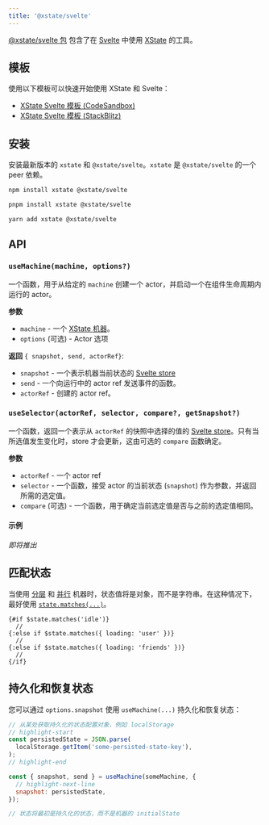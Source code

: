 ```yaml
---
title: '@xstate/svelte'
---
```


[@xstate/svelte 包](https://github.com/statelyai/xstate/tree/main/packages/xstate-svelte) 包含了在 [Svelte](https://github.com/sveltejs/svelte) 中使用 [XState](https://github.com/statelyai/xstate) 的工具。

## 模板

使用以下模板可以快速开始使用 XState 和 Svelte：

- [XState Svelte 模板 (CodeSandbox)](https://codesandbox.io/p/devbox/github/statelyai/xstate/tree/main/templates/svelte-ts)
- [XState Svelte 模板 (StackBlitz)](https://stackblitz.com/github/statelyai/xstate/tree/main/templates/svelte-ts?file=%2Fsrc%2FfeedbackMachine.ts)


## 安装

安装最新版本的 `xstate` 和 `@xstate/svelte`。`xstate` 是 `@xstate/svelte` 的一个 peer 依赖。

<Tabs>
<TabItem value="npm" label="npm">

```bash
npm install xstate @xstate/svelte
```

</TabItem>

<TabItem value="pnpm" label="pnpm">

```bash
pnpm install xstate @xstate/svelte
```

</TabItem>

<TabItem value="yarn" label="yarn">

```bash
yarn add xstate @xstate/svelte
```

</TabItem>
</Tabs>

## API

### `useMachine(machine, options?)`

一个函数，用于从给定的 `machine` 创建一个 actor，并启动一个在组件生命周期内运行的 actor。

**参数**

- `machine` - 一个 [XState 机器](machines.mdx)。
- `options` (可选) - Actor 选项

**返回** `{ snapshot, send, actorRef}`:

- `snapshot` - 一个表示机器当前状态的 [Svelte store](https://svelte.dev/docs#svelte_store)
- `send` - 一个向运行中的 actor ref 发送事件的函数。
- `actorRef` - 创建的 actor ref。

### `useSelector(actorRef, selector, compare?, getSnapshot?)`

一个函数，返回一个表示从 `actorRef` 的快照中选择的值的 [Svelte store](https://svelte.dev/docs#svelte_store)。只有当所选值发生变化时，store 才会更新，这由可选的 `compare` 函数确定。

**参数**

- `actorRef` - 一个 actor ref
- `selector` - 一个函数，接受 actor 的当前状态 (`snapshot`) 作为参数，并返回所需的选定值。
- `compare` (可选) - 一个函数，用于确定当前选定值是否与之前的选定值相同。

#### 示例

_即将推出_

## 匹配状态

当使用 [分层](https://xstate.js.org/docs/guides/hierarchical.html) 和 [并行](https://xstate.js.org/docs/guides/parallel.html) 机器时，状态值将是对象，而不是字符串。在这种情况下，最好使用 [`state.matches(...)`](https://xstate.js.org/docs/guides/states.html#state-methods-and-properties)。

```svelte
{#if $state.matches('idle')}
  //
{:else if $state.matches({ loading: 'user' })}
  //
{:else if $state.matches({ loading: 'friends' })}
  //
{/if}
```

## 持久化和恢复状态

您可以通过 `options.snapshot` 使用 `useMachine(...)` 持久化和恢复状态：

```js
// 从某处获取持久化的状态配置对象，例如 localStorage
// highlight-start
const persistedState = JSON.parse(
  localStorage.getItem('some-persisted-state-key'),
);
// highlight-end

const { snapshot, send } = useMachine(someMachine, {
  // highlight-next-line
  snapshot: persistedState,
});

// 状态将最初是持久化的状态，而不是机器的 initialState
```

